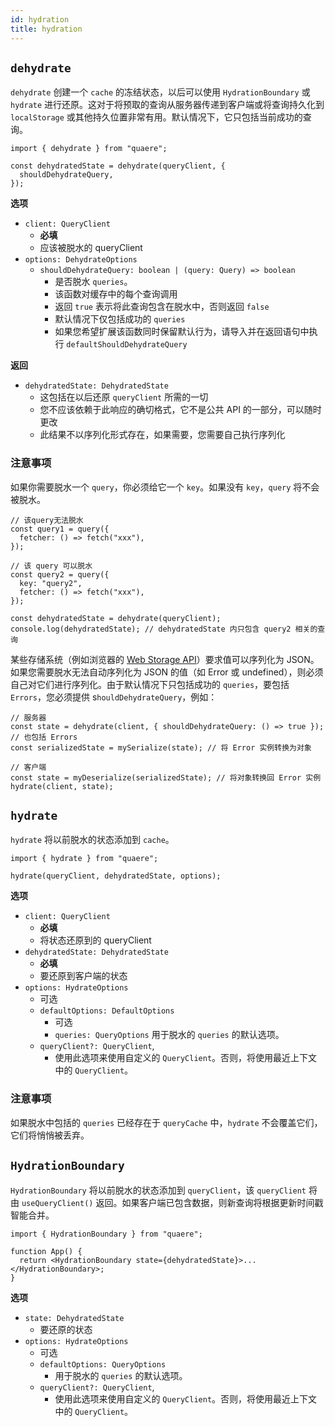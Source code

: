 ```yaml
---
id: hydration
title: hydration
---
```


## `dehydrate`

`dehydrate` 创建一个 `cache` 的冻结状态，以后可以使用 `HydrationBoundary` 或 `hydrate` 进行还原。这对于将预取的查询从服务器传递到客户端或将查询持久化到 `localStorage` 或其他持久位置非常有用。默认情况下，它只包括当前成功的查询。

```tsx
import { dehydrate } from "quaere";

const dehydratedState = dehydrate(queryClient, {
  shouldDehydrateQuery,
});
```

**选项**

- `client: QueryClient`
  - **必填**
  - 应该被脱水的 queryClient
- `options: DehydrateOptions`
  - `shouldDehydrateQuery: boolean | (query: Query) => boolean`
    - 是否脱水 `queries`。
    - 该函数对缓存中的每个查询调用
    - 返回 `true` 表示将此查询包含在脱水中，否则返回 `false`
    - 默认情况下仅包括成功的 `queries`
    - 如果您希望扩展该函数同时保留默认行为，请导入并在返回语句中执行 `defaultShouldDehydrateQuery`

**返回**

- `dehydratedState: DehydratedState`
  - 这包括在以后还原 `queryClient` 所需的一切
  - 您不应该依赖于此响应的确切格式，它不是公共 API 的一部分，可以随时更改
  - 此结果不以序列化形式存在，如果需要，您需要自己执行序列化

### 注意事项

如果你需要脱水一个 `query`，你必须给它一个 `key`。如果没有 `key`，`query` 将不会被脱水。

```tsx
// 该query无法脱水
const query1 = query({
  fetcher: () => fetch("xxx"),
});

// 该 query 可以脱水
const query2 = query({
  key: "query2",
  fetcher: () => fetch("xxx"),
});

const dehydratedState = dehydrate(queryClient);
console.log(dehydratedState); // dehydratedState 内只包含 query2 相关的查询
```

某些存储系统（例如浏览器的 [Web Storage API](https://developer.mozilla.org/en-US/docs/Web/API/Web_Storage_API)）要求值可以序列化为 JSON。如果您需要脱水无法自动序列化为 JSON 的值（如 Error 或 undefined），则必须自己对它们进行序列化。由于默认情况下只包括成功的 `queries`，要包括 `Errors`，您必须提供 s`houldDehydrateQuery`，例如：

```tsx
// 服务器
const state = dehydrate(client, { shouldDehydrateQuery: () => true }); // 也包括 Errors
const serializedState = mySerialize(state); // 将 Error 实例转换为对象

// 客户端
const state = myDeserialize(serializedState); // 将对象转换回 Error 实例
hydrate(client, state);
```

## `hydrate`

`hydrate` 将以前脱水的状态添加到 `cache`。

```tsx
import { hydrate } from "quaere";

hydrate(queryClient, dehydratedState, options);
```

**选项**

- `client: QueryClient`
  - **必填**
  - 将状态还原到的 queryClient
- `dehydratedState: DehydratedState`
  - **必填**
  - 要还原到客户端的状态
- `options: HydrateOptions`
  - 可选
  - `defaultOptions: DefaultOptions`
    - 可选
    - `queries: QueryOptions` 用于脱水的 `queries` 的默认选项。
  - `queryClient?: QueryClient`,
    - 使用此选项来使用自定义的 `QueryClient`。否则，将使用最近上下文中的 `QueryClient`。

### 注意事项

如果脱水中包括的 `queries` 已经存在于 `queryCache` 中，`hydrate` 不会覆盖它们，它们将悄悄被丢弃。

[//]: # "HydrationBoundary"

## `HydrationBoundary`

`HydrationBoundary` 将以前脱水的状态添加到 `queryClient`，该 `queryClient` 将由 `useQueryClient()` 返回。如果客户端已包含数据，则新查询将根据更新时间戳智能合并。

```tsx
import { HydrationBoundary } from "quaere";

function App() {
  return <HydrationBoundary state={dehydratedState}>...</HydrationBoundary>;
}
```

**选项**

- `state: DehydratedState`
  - 要还原的状态
- `options: HydrateOptions`
  - 可选
  - `defaultOptions: QueryOptions`
    - 用于脱水的 `queries` 的默认选项。
  - `queryClient?: QueryClient`,
    - 使用此选项来使用自定义的 `QueryClient`。否则，将使用最近上下文中的 `QueryClient`。
